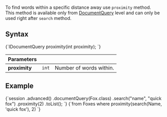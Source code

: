 
To find words within a specific distance away use `proximity` method.  
This method is available only from [DocumentQuery](../../../../client-api/session/querying/document-query/what-is-document-query.mdx) level and can only be used right after `search` method.

## Syntax

<TabItem value="proximity_1" label="proximity_1">
<CodeBlock language="java">
{`IDocumentQuery<T> proximity(int proximity);
`}
</CodeBlock>
</TabItem>

| Parameters | | |
| ------------- | ------------- | ----- |
| **proximity** | `int` | Number of words within. |

## Example

<Tabs groupId='languageSyntax'>
<TabItem value="Java" label="Java">
<CodeBlock language="java">
{`session
    .advanced()
    .documentQuery(Fox.class)
    .search("name", "quick fox")
    .proximity(2)
    .toList();
`}
</CodeBlock>
</TabItem>
<TabItem value="RQL" label="RQL">
<CodeBlock language="sql">
{`from Foxes
where proximity(search(Name, 'quick fox'), 2)
`}
</CodeBlock>
</TabItem>
</Tabs>


